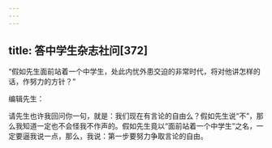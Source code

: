 ```yaml
---
---
---
```

title: 答中学生杂志社问[372]
---




“假如先生面前站着一个中学生，处此内忧外患交迫的非常时代，将对他讲怎样的话，作努力的方针？”

编辑先生：

请先生也许我回问你一句，就是：我们现在有言论的自由么？假如先生说“不”，那么我知道一定也不会怪我不作声的。假如先生竟以“面前站着一个中学生”之名，一定要逼我说一点，那么，我说：第一步要努力争取言论的自由。